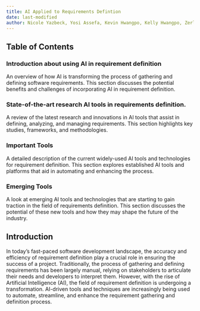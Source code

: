 ```yaml
---
title: AI Applied to Requirements Defintion
date: last-modified
author: Nicole Yazbeck, Yosi Assefa, Kevin Hwangpo, Kelly Hwangpo, Zerlyne N-Simons
---
```


## Table of Contents

### Introduction about using AI in requirement definition
An overview of how AI is transforming the process of gathering and defining software requirements. This section discusses the potential benefits and challenges of incorporating AI in requirement definition.

### State-of-the-art research AI tools in requirements definition.
A review of the latest research and innovations in AI tools that assist in defining, analyzing, and managing requirements. This section highlights key studies, frameworks, and methodologies.

### Important Tools
A detailed description of the current widely-used AI tools and technologies for requirement definition. This section explores established AI tools and platforms that aid in automating and enhancing the process.

### Emerging Tools
A look at emerging AI tools and technologies that are starting to gain traction in the field of requirements definition. This section discusses the potential of these new tools and how they may shape the future of the industry.


## Introduction
 In today's fast-paced software development landscape, the accuracy and efficiency of requirement definition play a crucial role in ensuring the success of a project. Traditionally, the process of gathering and defining requirements has been largely manual, relying on stakeholders to articulate their needs and developers to interpret them. However, with the rise of Artificial Intelligence (AI), the field of requirement definition is undergoing a transformation. AI-driven tools and techniques are increasingly being used to automate, streamline, and enhance the requirement gathering and definition process.